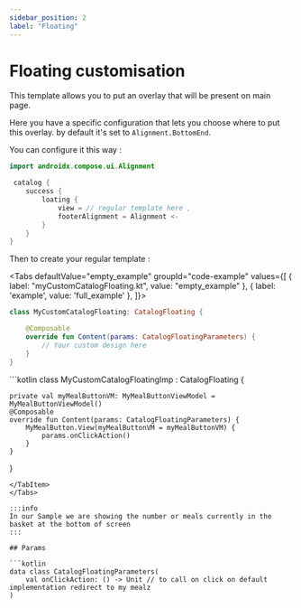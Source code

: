 ```yaml
---
sidebar_position: 2
label: "Floating"
---
```



# Floating customisation

This template allows you to put an overlay that will be present on main page.

Here you have a specific configuration that lets you choose where to put this overlay.
by default it's set to `Alignment.BottomEnd`.

You can configure it this way : 

```kotlin
import androidx.compose.ui.Alignment

 catalog {
    success {
        loating {
            view = // regular template here ,
            footerAlignment = Alignment <- 
        }
    }
}
```

Then to create your regular template :

<Tabs defaultValue="empty_example" groupId="code-example"
values={[
{ label: "myCustomCatalogFloating.kt", value: "empty_example" },
{ label: 'example', value: 'full_example' },
]}>
<TabItem value="empty_example">
```kotlin
class MyCustomCatalogFloating: CatalogFloating {

    @Composable
    override fun Content(params: CatalogFloatingParameters) {
        // Your custom design here 
    }
}
```
</TabItem>
<TabItem value="full_example">
```kotlin
 class MyCustomCatalogFloatingImp : CatalogFloating {

    private val myMealButtonVM: MyMealButtonViewModel = MyMealButtonViewModel()
    @Composable
    override fun Content(params: CatalogFloatingParameters) {
        MyMealButton.View(myMealButtonVM = myMealButtonVM) {
            params.onClickAction()
        }
    }
}
```
</TabItem>
</Tabs>

:::info
In our Sample we are showing the number or meals currently in the basket at the bottom of screen 
:::

## Params

```kotlin
data class CatalogFloatingParameters(
    val onClickAction: () -> Unit // to call on click on default implementation redirect to my mealz
)
```